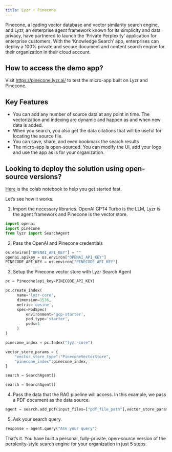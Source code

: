 ```yaml
---
title: Lyzr + Pinecone
---
```


Pinecone, a leading vector database and vector similarity search engine, and Lyzr, an enterprise agent framework known for its simplicity and data privacy, have partnered to launch the ‘Private Perplexity’ application for enterprise customers. With the ‘Knowledge Search’ app, enterprises can deploy a 100% private and secure document and content search engine for their organization in their cloud account.

## How to access the demo app?

Visit https://pinecone.lyzr.ai/ to test the micro-app built on Lyzr and Pinecone.

## Key Features

- You can add any number of source data at any point in time. The vectorization and indexing are dynamic and happen as and when new data is added.
- When you search, you also get the data citations that will be useful for locating the source file.
- You can save, share, and even bookmark the search results
- The micro-app is open-sourced. You can modify the UI, add your logo and use the app as is for your organization.

## Looking to deploy the solution using open-source versions?

[Here](https://colab.research.google.com/drive/11-qAX8S3CzuofCah-8bHN2LG3AITFCYD?usp=sharing) is the colab notebook to help you get started fast.

Let’s see how it works.

1. Import the necessary libraries. OpenAI GPT4 Turbo is the LLM, Lyzr is the agent framework and Pinecone is the vector store.

```python
import openai
import pinecone
from lyzr import SearchAgent
```
2. Pass the OpenAI and Pinecone credentials
```python
os.environ["OPENAI_API_KEY"] = ""
openai.apikey = os.environ["OPENAI_API_KEY"]
PINECODE_API_KEY = os.environ["PINECODE_API_KEY"]
```
3. Setup the Pinecone vector store with Lyzr Search Agent
```python
pc = Pinecone(api_key=PINECODE_API_KEY)

pc.create_index(
	 name='lyzr-core',
	 dimension=1536,
	 metric='cosine',
	 spec=PodSpec(
		 environment='gcp-starter',
		 pod_type='starter',
		 pods=1
	 )
)

pinecone_index = pc.Index("lyzr-core")

vector_store_params = {
    "vector_store_type":"PineconeVectorStore",
    "pinecone_index":pinecone_index,
}

search = SearchAgent()

search = SearchAgent()
```
4. Pass the data that the RAG pipeline will access. In this example, we pass a PDF document as the data source.
```python
agent = search.add_pdf(input_files=["pdf_file_path"],vector_store_params=vector_store_params)
```
5. Ask your search query. 
```python
response = agent.query("Ask your query")
```

That’s it. You have built a personal, fully-private, open-source version of the perplexity-style search engine for your organization in just 5 steps.